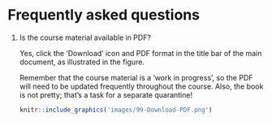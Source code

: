 # Frequently asked questions {-}

1. Is the course material available in PDF?

   Yes, click the 'Download' icon and PDF format in the title bar of the main document, as illustrated in the  figure.

   Remember that the course material is a 'work in progress', so the PDF will need to be updated frequently throughout the course. Also, the book is not pretty; that's a task for a separate quarantine!

    ```r
    knitr::include_graphics('images/99-Download-PDF.png')
    ```